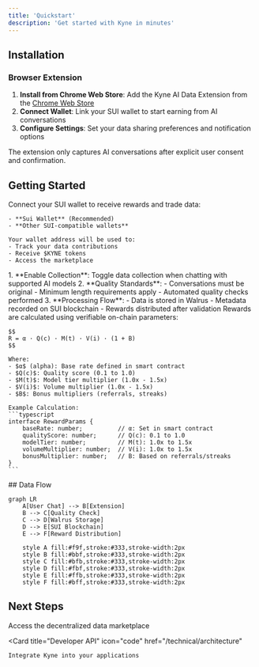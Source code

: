 ```yaml
---
title: 'Quickstart'
description: 'Get started with Kyne in minutes'
---
```


## Installation

### Browser Extension

1. **Install from Chrome Web Store**: Add the Kyne AI Data Extension from the [Chrome Web Store](https://chrome.google.com/webstore)
2. **Connect Wallet**: Link your SUI wallet to start earning from AI conversations
3. **Configure Settings**: Set your data sharing preferences and notification options

<Note>
The extension only captures AI conversations after explicit user consent and confirmation.
</Note>

## Getting Started

<AccordionGroup>
  <Accordion icon="wallet" title="Connect Your Wallet">
    Connect your SUI wallet to receive rewards and trade data:
    
    - **Sui Wallet** (Recommended)
    - **Other SUI-compatible wallets**
    
    Your wallet address will be used to:
    - Track your data contributions
    - Receive $KYNE tokens
    - Access the marketplace
  </Accordion>
  
   <Accordion icon="message" title="Contributing Data">
    1. **Enable Collection**: Toggle data collection when chatting with supported AI models
    2. **Quality Standards**:
       - Conversations must be original
       - Minimum length requirements apply
       - Automated quality checks performed
    3. **Processing Flow**:
       - Data is stored in Walrus
       - Metadata recorded on SUI blockchain
       - Rewards distributed after validation
  </Accordion>

  <Accordion icon="coins" title="Earn Rewards">
    Rewards are calculated using verifiable on-chain parameters:

    $$
    R = α · Q(c) · M(t) · V(i) · (1 + B)
    $$

    Where:
    - $α$ (alpha): Base rate defined in smart contract
    - $Q(c)$: Quality score (0.1 to 1.0)
    - $M(t)$: Model tier multiplier (1.0x - 1.5x)
    - $V(i)$: Volume multiplier (1.0x - 1.5x)
    - $B$: Bonus multipliers (referrals, streaks)

    Example Calculation:
    ```typescript
    interface RewardParams {
        baseRate: number;          // α: Set in smart contract
        qualityScore: number;      // Q(c): 0.1 to 1.0
        modelTier: number;         // M(t): 1.0x to 1.5x
        volumeMultiplier: number;  // V(i): 1.0x to 1.5x
        bonusMultiplier: number;   // B: Based on referrals/streaks
    }
    ```
  </Accordion>
</AccordionGroup>
## Data Flow

```mermaid
graph LR
    A[User Chat] --> B[Extension]
    B --> C[Quality Check]
    C --> D[Walrus Storage]
    D --> E[SUI Blockchain]
    E --> F[Reward Distribution]

    style A fill:#f9f,stroke:#333,stroke-width:2px
    style B fill:#bbf,stroke:#333,stroke-width:2px
    style C fill:#bfb,stroke:#333,stroke-width:2px
    style D fill:#fbf,stroke:#333,stroke-width:2px
    style E fill:#ffb,stroke:#333,stroke-width:2px
    style F fill:#bff,stroke:#333,stroke-width:2px
```
## Next Steps

<CardGroup>
  <Card
    title="Trade Data"
    icon="store"
    href="/features/marketplace"
  >
    Access the decentralized data marketplace
  </Card>
  
  <Card
    title="Developer API"
    icon="code"
    href="/technical/architecture"
  >
    Integrate Kyne into your applications
  </Card>
</CardGroup>
